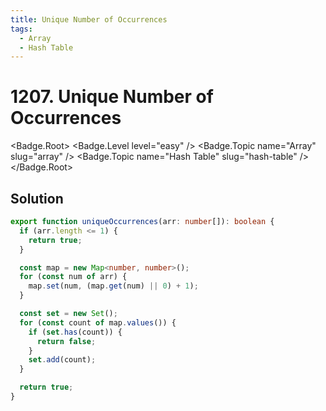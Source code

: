 ```yaml
---
title: Unique Number of Occurrences
tags:
  - Array
  - Hash Table
---
```


# 1207. Unique Number of Occurrences

<Badge.Root>
  <Badge.Level level="easy" />
  <Badge.Topic name="Array" slug="array" />
  <Badge.Topic name="Hash Table" slug="hash-table" />
</Badge.Root>

## Solution

```typescript filename="solution.ts" copy
export function uniqueOccurrences(arr: number[]): boolean {
  if (arr.length <= 1) {
    return true;
  }

  const map = new Map<number, number>();
  for (const num of arr) {
    map.set(num, (map.get(num) || 0) + 1);
  }

  const set = new Set();
  for (const count of map.values()) {
    if (set.has(count)) {
      return false;
    }
    set.add(count);
  }

  return true;
}
```

<ProblemLink
  codingSite="leetcode"
  href="https://leetcode.com/problems/unique-number-of-occurrences/"
  title="Unique Number of Occurrences"
/>
